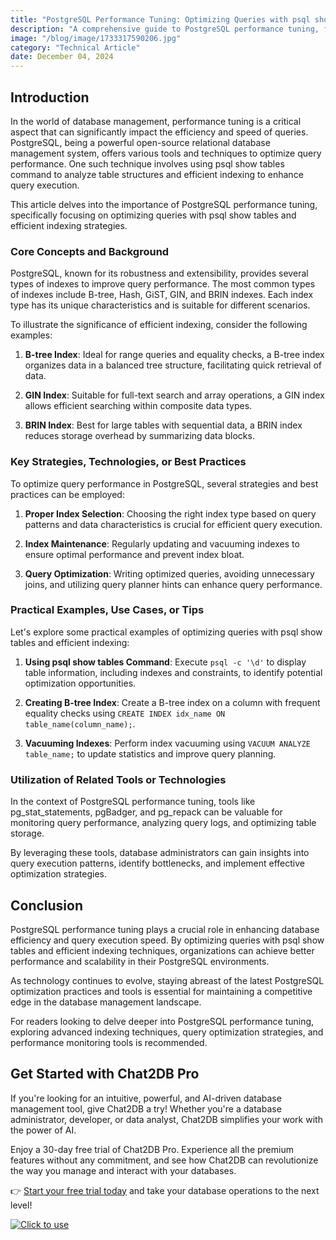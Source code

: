 ```yaml
---
title: "PostgreSQL Performance Tuning: Optimizing Queries with psql show tables and Efficient Indexing"
description: "A comprehensive guide to PostgreSQL performance tuning, focusing on optimizing queries using psql show tables and efficient indexing techniques."
image: "/blog/image/1733317590206.jpg"
category: "Technical Article"
date: December 04, 2024
---
```


## Introduction

In the world of database management, performance tuning is a critical aspect that can significantly impact the efficiency and speed of queries. PostgreSQL, being a powerful open-source relational database management system, offers various tools and techniques to optimize query performance. One such technique involves using psql show tables command to analyze table structures and efficient indexing to enhance query execution.

This article delves into the importance of PostgreSQL performance tuning, specifically focusing on optimizing queries with psql show tables and efficient indexing strategies.

### Core Concepts and Background

PostgreSQL, known for its robustness and extensibility, provides several types of indexes to improve query performance. The most common types of indexes include B-tree, Hash, GiST, GIN, and BRIN indexes. Each index type has its unique characteristics and is suitable for different scenarios.

To illustrate the significance of efficient indexing, consider the following examples:

1. **B-tree Index**: Ideal for range queries and equality checks, a B-tree index organizes data in a balanced tree structure, facilitating quick retrieval of data.

2. **GIN Index**: Suitable for full-text search and array operations, a GIN index allows efficient searching within composite data types.

3. **BRIN Index**: Best for large tables with sequential data, a BRIN index reduces storage overhead by summarizing data blocks.

### Key Strategies, Technologies, or Best Practices

To optimize query performance in PostgreSQL, several strategies and best practices can be employed:

1. **Proper Index Selection**: Choosing the right index type based on query patterns and data characteristics is crucial for efficient query execution.

2. **Index Maintenance**: Regularly updating and vacuuming indexes to ensure optimal performance and prevent index bloat.

3. **Query Optimization**: Writing optimized queries, avoiding unnecessary joins, and utilizing query planner hints can enhance query performance.

### Practical Examples, Use Cases, or Tips

Let's explore some practical examples of optimizing queries with psql show tables and efficient indexing:

1. **Using psql show tables Command**: Execute `psql -c '\d'` to display table information, including indexes and constraints, to identify potential optimization opportunities.

2. **Creating B-tree Index**: Create a B-tree index on a column with frequent equality checks using `CREATE INDEX idx_name ON table_name(column_name);`.

3. **Vacuuming Indexes**: Perform index vacuuming using `VACUUM ANALYZE table_name;` to update statistics and improve query planning.

### Utilization of Related Tools or Technologies

In the context of PostgreSQL performance tuning, tools like pg_stat_statements, pgBadger, and pg_repack can be valuable for monitoring query performance, analyzing query logs, and optimizing table storage.

By leveraging these tools, database administrators can gain insights into query execution patterns, identify bottlenecks, and implement effective optimization strategies.

## Conclusion

PostgreSQL performance tuning plays a crucial role in enhancing database efficiency and query execution speed. By optimizing queries with psql show tables and efficient indexing techniques, organizations can achieve better performance and scalability in their PostgreSQL environments.

As technology continues to evolve, staying abreast of the latest PostgreSQL optimization practices and tools is essential for maintaining a competitive edge in the database management landscape.

For readers looking to delve deeper into PostgreSQL performance tuning, exploring advanced indexing techniques, query optimization strategies, and performance monitoring tools is recommended.


## Get Started with Chat2DB Pro

If you're looking for an intuitive, powerful, and AI-driven database management tool, give Chat2DB a try! Whether you're a database administrator, developer, or data analyst, Chat2DB simplifies your work with the power of AI.

Enjoy a 30-day free trial of Chat2DB Pro. Experience all the premium features without any commitment, and see how Chat2DB can revolutionize the way you manage and interact with your databases.

👉 [Start your free trial today](https://chat2db.ai/pricing) and take your database operations to the next level!


[![Click to use](/image/blog/bg/chat2db.jpg)](https://chat2db.ai)
